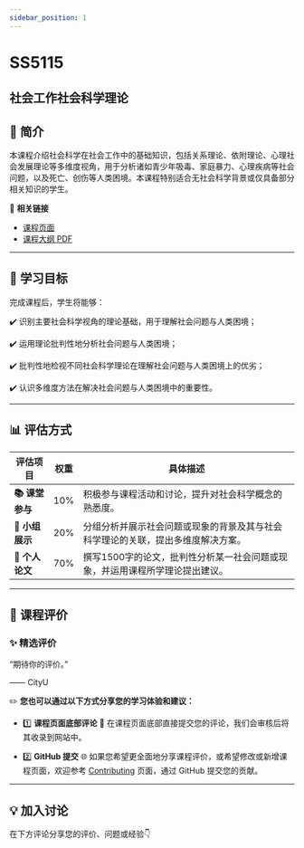 ```yaml
---
sidebar_position: 1
---
```


# SS5115
## 社会工作社会科学理论

## **📘 简介**
本课程介绍社会科学在社会工作中的基础知识，包括关系理论、依附理论、心理社会发展理论等多维度视角，用于分析诸如青少年吸毒、家庭暴力、心理疾病等社会问题，以及死亡、创伤等人类困境。本课程特别适合无社会科学背景或仅具备部分相关知识的学生。

🔗 **相关链接**
- [课程页面](https://www.cityu.edu.hk/catalogue/pg/202425/course/SS5115.htm)
- [课程大纲 PDF](https://www.cityu.edu.hk/catalogue/pg/202425/course/SS5115.pdf)

---

## **🎯 学习目标**

完成课程后，学生将能够：

✔️ 识别主要社会科学视角的理论基础，用于理解社会问题与人类困境；

✔️ 运用理论批判性地分析社会问题与人类困境；

✔️ 批判性地检视不同社会科学理论在理解社会问题与人类困境上的优劣；

✔️ 认识多维度方法在解决社会问题与人类困境中的重要性。

---

## **📊 评估方式**

| **评估项目**             | **权重** | **具体描述**                                                                                       |
|------------------------|---------|---------------------------------------------------------------------------------------------------|
| **📚 课堂参与**          | 10%     | 积极参与课程活动和讨论，提升对社会科学概念的熟悉度。                                                       |
| **🎤 小组展示**          | 20%     | 分组分析并展示社会问题或现象的背景及其与社会科学理论的关联，提出多维度解决方案。                                   |
| **📄 个人论文**          | 70%     | 撰写1500字的论文，批判性分析某一社会问题或现象，并运用课程所学理论提出建议。                                      |

---

## **💬 课程评价**

### ✨ **精选评价**
<div className={commentStyles.commentBox}>
    <p className={commentStyles.commentText}>
        “期待你的评价。”
    </p>
    <p className={commentStyles.commentAuthor}>—— CityU</p>
</div>

✏️ **您也可以通过以下方式分享您的学习体验和建议：**

- 1️⃣ **课程页面底部评论**
💬 在课程页面底部直接提交您的评论，我们会审核后将其收录到网站中。

- 2️⃣ **GitHub 提交**
🌐 如果您希望更全面地分享课程评价，或希望修改或新增课程页面，欢迎参考 [Contributing](/contributing) 页面，通过 GitHub 提交您的贡献。

---

## **💡 加入讨论**

在下方评论分享您的评价、问题或经验👇
<Utterances />
